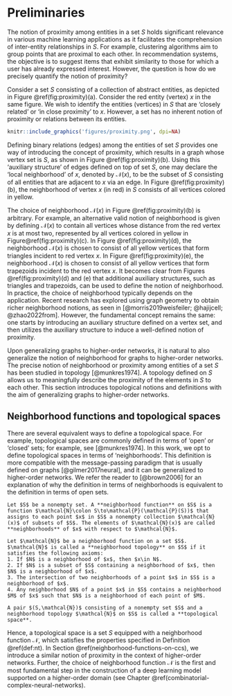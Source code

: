 # Preliminaries

The notion of proximity among entities in a set $S$ holds significant relevance in various machine learning applications as it facilitates the comprehension of inter-entity relationships in $S$. For example, clustering algorithms aim to group points that are proximal to each other. In recommendation systems, the objective is to suggest items that exhibit similarity to those for which a user has already expressed interest. However, the question is how do we precisely quantify the notion of proximity? 

Consider a set $S$ consisting of a collection of abstract entities, as depicted in Figure \@ref(fig:proximity)(a). Consider the red entity (vertex) $x$ in the same figure. We wish to identify the entities (vertices) in $S$ that are 'closely related' or 'in close proximity' to $x$. However, a set has no inherent notion of proximity or relations between its entities.

```r
knitr::include_graphics('figures/proximity.png', dpi=NA)
```

Defining binary relations (edges) among the entities of set $S$ provides one way of introducing the concept of proximity, which results in a graph whose vertex set is $S$, as shown in Figure \@ref(fig:proximity)(b). Using this 'auxiliary structure' of edges defined on top of set $S$, one may declare the 'local neighborhood' of $x$, denoted by $\mathcal{N}(x)$, to be the subset of $S$ consisting of all entities that are adjacent to $x$ via an edge. In Figure \@ref(fig:proximity)(b), the neighborhood of vertex $x$ (in red) in $S$ consists of all vertices colored in yellow.

The choice of neighborhood $\mathcal{N}(x)$ in Figure \@ref(fig:proximity)(b) is arbitrary. For example, an alternative valid notion of neighborhood is given by defining $\mathcal{N}(x)$ to contain all vertices whose distance from the red vertex $x$ is at most two, represented by all vertices colored in yellow in Figure\@ref(fig:proximity)(c). In Figure \@ref(fig:proximity)(d), the neighborhood $\mathcal{N}(x)$ is chosen to consist of all yellow vertices that form triangles incident to red vertex $x$. In Figure \@ref(fig:proximity)(e), the neighborhood $\mathcal{N}(x)$ is chosen to consist of all yellow vertices that form trapezoids incident to the red vertex $x$. It becomes clear from Figures \@ref(fig:proximity)(d) and (e) that additional auxiliary structures, such as triangles and trapezoids, can be used to define the notion of neighborhood. In practice, the choice of neighborhood typically depends on the application. Recent research has explored using graph geometry to obtain richer neighborhood notions, as seen in [@morris2019weisfeiler; @hajijcell; @zhao2022from]. However, the fundamental concept remains the same: one starts by introducing an auxiliary structure defined on a vertex set, and then utilizes the auxiliary structure to induce a well-defined notion of proximity.

Upon generalizing graphs to higher-order networks, it is natural to also generalize the notion of neighborhood for graphs to higher-order networks. The precise notion of neighborhood or proximity among entities of a set $S$ has been studied in topology [@munkres1974]. A topology defined on $S$ allows us to meaningfully describe the proximity of the elements in $S$ to each other. This section introduces topological notions and definitions with the aim of generalizing graphs to higher-order networks.

## Neighborhood functions and topological spaces

There are several equivalent ways to define a topological space. For example, topological spaces are commonly defined in terms of 'open' or 'closed' sets; for example, see [@munkres1974]. In this work, we opt to define topological spaces in terms of 'neighborhoods'. This definition is more compatible with the message-passing paradigm that is usually defined on graphs [@gilmer2017neural], and it can be generalized to higher-order networks. We refer the reader to [@brown2006] for an explanation of why the definition in terms of neighborhoods is equivalent to the definition in terms of open sets.

```definition
Let $S$ be a nonempty set. A **neighborhood function** on $S$ is a function $\mathcal{N}\colon S\to\mathcal{P}(\mathcal{P}(S))$ that assigns to each point $x$ in $S$ a nonempty collection $\mathcal{N}(x)$ of subsets of $S$. The elements of $\mathcal{N}(x)$ are called **neighborhoods** of $x$ with respect to $\mathcal{N}$.
```

```definition
Let $\mathcal{N}$ be a neighborhood function on a set $S$.
$\mathcal{N}$ is called a **neighborhood topology** on $S$ if it satisfies the following axioms:
1. If $N$ is a neighborhood of $x$, then $x\in N$.
2. If $N$ is a subset of $S$ containing a neighborhood of $x$, then $N$ is a neighborhood of $x$.
3. The intersection of two neighborhoods of a point $x$ in $S$ is a neighborhood of $x$.
4. Any neighborhood $N$ of a point $x$ in $S$ contains a neighborhood $M$ of $x$ such that $N$ is a neighborhood of each point of $M$.
```

```definition
A pair $(S,\mathcal{N})$ consisting of a nonempty set $S$ and a neighborhood topology $\mathcal{N}$ on $S$ is called a **topological space**.
```

Hence, a topological space is a set $S$ equipped with a neighborhood function $\mathcal{N}$, which satisfies the properties specified in Definition \@ref(def:nt). In Section \@ref(neighborhood-functions-on-ccs), we introduce a similar notion of proximity in the context of higher-order networks. Further, the choice of neighborhood function $\mathcal{N}$ is the first and most fundamental step in the construction of a deep learning model supported on a higher-order domain (see Chapter \@ref(combinatorial-complex-neural-networks).
